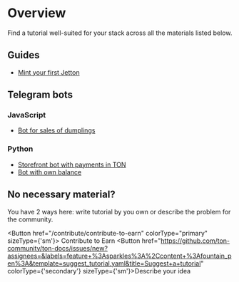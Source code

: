 
# Overview

Find a tutorial well-suited for your stack across all the materials listed below.

## Guides

* [Mint your first Jetton](/develop/dapps/tutorials/jetton-minter)

## Telegram bots

### JavaScript

* [Bot for sales of dumplings](/develop/dapps/tutorials/accept-payments-in-a-telegram-bot-js)

### Python

* [Storefront bot with payments in TON](/develop/dapps/tutorials/accept-payments-in-a-telegram-bot)
* [Bot with own balance](/develop/dapps/tutorials/accept-payments-in-a-telegram-bot-2)

## No necessary material?

You have 2 ways here: write tutorial by you own or describe the problem for the community.

<Button href="/contribute/contribute-to-earn"
        colorType="primary" sizeType={'sm'}>
  Contribute to Earn
</Button>
<Button href="https://github.com/ton-community/ton-docs/issues/new?assignees=&labels=feature+%3Asparkles%3A%2Ccontent+%3Afountain_pen%3A&template=suggest_tutorial.yaml&title=Suggest+a+tutorial" colorType={'secondary'} sizeType={'sm'}>Describe your idea</Button>
